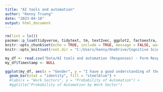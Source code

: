 ---
title: "AI tools and automation"
author: "Kenny Truong"
date: "2023-04-18"
output: html_document
---

```{r setup, include=FALSE}
rm(list = ls())
pacman::p_load(tidyverse, tidytext, tm, text2vec, ggplot2, factoextra, dplyr, textstem, SnowballC)
knitr::opts_chunk$set(echo = TRUE, include = TRUE, message = FALSE, warning = FALSE)
knitr::opts_knit$set(root.dir = "C:/Users/kenny/OneDrive/Cognitive Science_22/2.sem/Applied Cognitive Science/How_likely_is_ai_to_take_over/Data")
```

```{r}
my_df <- read.csv("Data/AI tools and automation (Responses) - Form Responses 1.csv")
my_df$Timestamp <- NULL
```



```{r}
ggplot(my_df, aes(x = "Gender", y = "I have a good understanding of the current news in AI research and implementation of AI.")) + 
  geom_bar(stat = "identity", fill = "steelblue") +
  #labs(x = "Work Sectors", y = "Probability of Automation") +
  #ggtitle("Probability of Automation by Work Sector")

```





